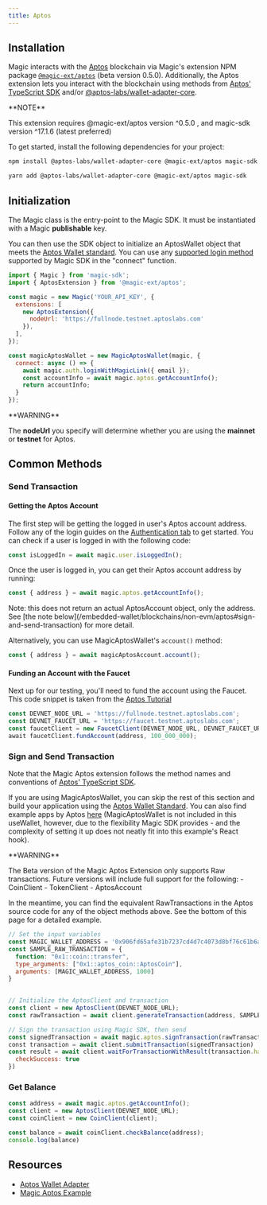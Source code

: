 ---
title: Aptos
---


## Installation

Magic interacts with the [Aptos](https://aptoslabs.com/) blockchain via Magic's extension NPM package [`@magic-ext/aptos`](https://www.npmjs.com/package/@magic-ext/aptos) (beta version 0.5.0). Additionally, the Aptos extension lets you interact with the blockchain using methods from [Aptos' TypeScript SDK](https://aptos.dev/sdks/ts-sdk/index) and/or [@aptos-labs/wallet-adapter-core](https://github.com/aptos-labs/aptos-wallet-adapter).

<Note>
**NOTE**

This extension requires @magic-ext/aptos version ^0.5.0 , and magic-sdk version ^17.1.6 (latest preferred)
</Note>

To get started, install the following dependencies for your project:
<CodeGroup>
```bash NPM icon="npm"
npm install @aptos-labs/wallet-adapter-core @magic-ext/aptos magic-sdk
```
```bash Yarn icon="yarn"
yarn add @aptos-labs/wallet-adapter-core @magic-ext/aptos magic-sdk
```
</CodeGroup>

## Initialization

The Magic class is the entry-point to the Magic SDK. It must be instantiated with a Magic **publishable** key.

You can then use the SDK object to initialize an AptosWallet object that meets the [Aptos Wallet standard](https://aptos.dev/standards/wallets/). You can use any [supported login method](/embedded-wallet/authentication/overview) supported by Magic SDK in the "connect" function.

```js JavaScript icon="square-js"
import { Magic } from 'magic-sdk';
import { AptosExtension } from '@magic-ext/aptos';

const magic = new Magic('YOUR_API_KEY', {
  extensions: [
    new AptosExtension({
      nodeUrl: 'https://fullnode.testnet.aptoslabs.com'
    }),
  ],
});

const magicAptosWallet = new MagicAptosWallet(magic, {
  connect: async () => {
    await magic.auth.loginWithMagicLink({ email });
    const accountInfo = await magic.aptos.getAccountInfo();
    return accountInfo;
  }
});
```

<Warning>
**WARNING**

The **nodeUrl** you specify will determine whether you are using the **mainnet** or **testnet** for Aptos.

</Warning>

## Common Methods

### Send Transaction

#### Getting the Aptos Account

The first step will be getting the logged in user's Aptos account address. Follow any of the login guides on the [Authentication tab](/embedded-wallet/authentication/overview) to get started. You can check if a user is logged in with the following code:

```javascript JavaScript icon="square-js"
const isLoggedIn = await magic.user.isLoggedIn();
```

Once the user is logged in, you can get their Aptos account address by running:

```javascript JavaScript icon="square-js"
const { address } = await magic.aptos.getAccountInfo();
```

<Info>
  Note: this does not return an actual AptosAccount object, only the address. See [the note below](/embedded-wallet/blockchains/non-evm/aptos#sign-and-send-transaction) for more detail.
</Info>

Alternatively, you can use MagicAptosWallet's `account()` method:

```javascript JavaScript icon="square-js"
const { address } = await magicAptosAccount.account();
```

#### Funding an Account with the Faucet

Next up for our testing, you'll need to fund the account using the Faucet. This code snippet is taken from the [Aptos Tutorial](https://aptos.dev/tutorials/your-first-transaction#step-43-creating-blockchain-accounts)

```javascript JavaScript icon="square-js"
const DEVNET_NODE_URL = 'https://fullnode.testnet.aptoslabs.com';
const DEVNET_FAUCET_URL = 'https://faucet.testnet.aptoslabs.com';
const faucetClient = new FaucetClient(DEVNET_NODE_URL, DEVNET_FAUCET_URL);
⁠await faucetClient.fundAccount(address, 100_000_000);
```

### Sign and Send Transaction

Note that the Magic Aptos extension follows the method names and conventions of [Aptos' TypeScript SDK](https://aptos.dev/sdks/ts-sdk/index).

If you are using MagicAptosWallet, you can skip the rest of this section and build your application using the [Aptos Wallet Standard](https://aptos.dev/standards/wallets/). You can also find example apps by Aptos [here](https://github.com/aptos-labs/aptos-wallet-adapter/tree/main/apps/nextjs-example) (MagicAptosWallet is not included in this useWallet, however, due to the flexibility Magic SDK provides - and the complexity of setting it up does not neatly fit into this example's React hook).

<Warning>
**WARNING**

The Beta version of the Magic Aptos Extension only supports Raw transactions. Future versions will include full support for the following: - CoinClient - TokenClient⁠ - AptosAccount

In the meantime, you can find the equivalent RawTransactions in the Aptos source code for any of the object methods above. See the bottom of this page for a detailed example.
</Warning>

```javascript JavaScript icon="square-js"
// Set the input variables
const MAGIC_WALLET_ADDRESS = '0x906fd65afe31b7237cd4d7c4073d8bf76c61b6a24ec64dd26f0c16de5c2444d5'
const SAMPLE_RAW_TRANSACTION = {
  function: "0x1::coin::transfer",
  type_arguments: ["0x1::aptos_coin::AptosCoin"],
  arguments: [MAGIC_WALLET_ADDRESS, 1000]
}

⁠
// Initialize the AptosClient and transaction
const client = new AptosClient(DEVNET_NODE_URL);
const rawTransaction = await client.generateTransaction(address, SAMPLE_RAW_TRANSACTION)

// Sign the transaction using Magic SDK, then send
const signedTransaction = await magic.aptos.signTransaction(rawTransaction)
⁠const transaction = await client.submitTransaction(signedTransaction)
const result = await client.waitForTransactionWithResult(transaction.hash, {
  checkSuccess: true
})
```


### Get Balance

```javascript JavaScript icon="square-js"
const address = await magic.aptos.getAccountInfo();
const client = new AptosClient(DEVNET_NODE_URL);
const coinClient = new CoinClient(client);

const balance = await coinClient.checkBalance(address);
console.log(balance)
```
## Resources

* [Aptos Wallet Adapter](https://github.com/magiclabs/aptos-wallet-adapter)
* [Magic Aptos Example](https://github.com/magiclabs/example-aptos)

